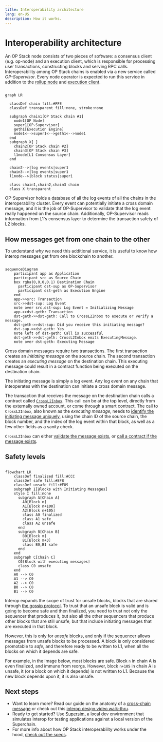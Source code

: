 ```yaml
---
title: Interoperability architecture
lang: en-US
description: How it works.
---
```




<InteropCallout />

# Interoperability architecture

An OP Stack node consists of two pieces of software: a consensus client (e.g. op-node) and an execution client, which is responsible for processing user transactions, constructing blocks and serving RPC calls. Interoperability among OP Stack chains is enabled via a new service called *OP-Supervisor*. Every node operator is expected to run this service in addition to the [rollup node](/builders/node-operators/architecture#rollup-node) and [execution client](/builders/node-operators/architecture#execution-client).

```mermaid

graph LR

  classDef chain fill:#FFE
  classDef transparent fill:none, stroke:none
  
  subgraph chain1[OP Stack chain #1]
    node1[OP Node]
    super1[OP-Supervisor]
    geth1[Execution Engine]
    node1<-->super1<-->geth1<-->node1
  end
  subgraph X[ ]
    chain2[OP Stack chain #2]
    chain3[OP Stack chain #3]
    l1node[L1 Consensus Layer]
  end

  chain2-->|log events|super1
  chain3-->|log events|super1
  l1node-->|block status|super1

  class chain1,chain2,chain3 chain
  class X transparent
```

OP-Supervisor holds a database of all the log events of all the chains in the interoperability cluster.
Every event can potentially initiate a cross domain message, and it is the job of OP-Supervisor to validate that the log event really happened on the source chain.
Additionally, OP-Supervisor reads information from L1's consensus layer to determine the transaction safety of L2 blocks.

## How messages get from one chain to the other

To understand *why* we need this additional service, it is useful to know how interop messages get from one blockchain to another.

```mermaid

sequenceDiagram
    participant app as Application
    participant src as Source Chain
    box rgba(0,0,0,0.1) Destination Chain
      participant dst-sup as OP-Supervisor
      participant dst-geth as Execution Engine
    end
    app->>src: Transaction
    src->>dst-sup: Log Event
    note over src,dst-sup: Log Event = Initializing Message
    app->>dst-geth: Transaction
    dst-geth->>dst-geth: Call to CrossL2Inbox to execute or verify a message.
    dst-geth->>dst-sup: Did you receive this initiating message?
    dst-sup->>dst-geth: Yes
    note left of dst-geth: Call is successful
    dst-geth->>dst-geth: CrossL2Inbox emits ExecutingMessage.
    note over dst-geth: Executing Message
```

Cross domain messages require two transactions.
The first transaction creates an *initiating message* on the source chain.
The second transaction creates an *executing message* on the destination chain.
This executing message could result in a contract function being executed on the destination chain.

The initiating message is simply a log event.
Any log event on any chain that inteoperates with the destination can initiate a cross domain message.

The transaction that receives the message on the destination chain calls a contract called [`CrossL2Inbox`](https://specs.optimism.io/interop/predeploys.html#crossl2inbox).
This call can be at the top level, directly from the externally owned account, or come through a smart contract.
The call to `CrossL2Inbox`, also known as the *executing message*, needs to [identify the initiating message uniquely](https://github.com/ethereum-optimism/optimism/blob/develop/packages/contracts-bedrock/src/L2/CrossL2Inbox.sol#L35-L42), using the chain ID of the source chain, the block number, and the index of the log event within that block, as well as a few other fields as a sanity check.

`CrossL2Inbox` can either [validate the message exists](https://github.com/ethereum-optimism/optimism/blob/develop/packages/contracts-bedrock/src/L2/CrossL2Inbox.sol#L171-L185), or [call a contract if the message exists](https://github.com/ethereum-optimism/optimism/blob/develop/packages/contracts-bedrock/src/L2/CrossL2Inbox.sol#L171-L185).

## Safety levels

```mermaid

flowchart LR
    classDef finalized fill:#CCC
    classDef safe fill:#8F8
    classDef unsafe fill:#F89
    subgraph I[Blocks with Initiating Messages]
    style I fill:none
      subgraph A[Chain A]
        A0[Block n]
        A1[Block n+100]
        A2[Block n+105]
        class A0 finalized
        class A1 safe
        class A2 unsafe
      end
      subgraph B[Chain B]
        B0[Block m]
        B1[Block m+3]
        class B0,B1 safe
      end
    end
    subgraph C[Chain C]
      C0[Block with executing messages]
      class C0 unsafe
    end
    A0 --> C0
    A1 --> C0
    A2 --> C0
    B0 --> C0
    B1 --> C0 
```

Interop expands the scope of trust for unsafe blocks, blocks that are shared through [the gossip protocol](/builders/chain-operators/architecture#sequencer).
To trust that an unsafe block is valid and is going to become safe and then finalized, you need to trust not only the sequencer that produces it, but also all the other sequencers that produce other blocks that are still unsafe, but that include initiating messages that are executed in that block.

However, this is only for *unsafe* blocks, and only if the sequencer allows messages from unsafe blocks to be processed.
A block is only considered promotable to *safe*, and therefore ready to be written to L1, when all the blocks on which it depends are safe.

For example, in the image below, most blocks are safe.
Block `n` in chain A is even finalized, and immune from reorgs.
However, block `n+105` in chain A is unsafe, it (or a block on which it depends) is not written to L1.
Because the new block depends upon it, it is also unsafe.

## Next steps

*   Want to learn more?
    Read our guide on the anatomy of a [cross-chain message](./cross-chain-message) or check out this
    [interop design video walk-thru](https://www.youtube.com/watch?v=FKc5RgjtGes).
*   Ready to get started? Use [Supersim](./supersim), a local dev environment that simulates interop for testing applications against a local version of the Superchain.
*   For more info about how OP Stack interoperability works under the hood,
    [check out the specs](https://specs.optimism.io/interop/overview.html).
